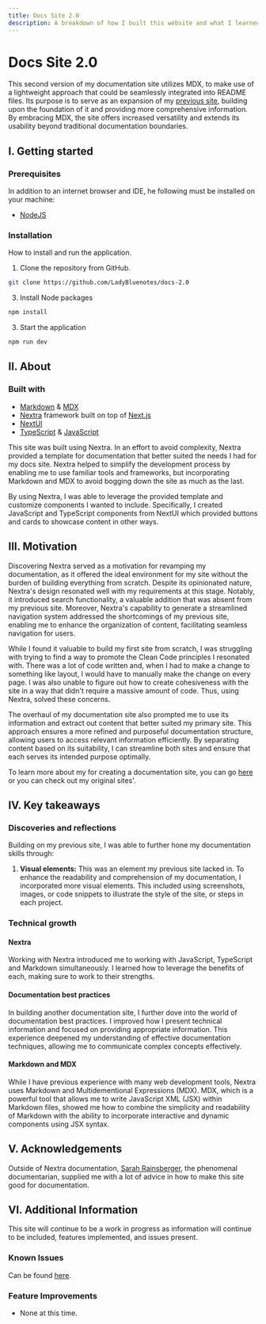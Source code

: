 ```yaml
---
title: Docs Site 2.0
description: A breakdown of how I built this website and what I learned in the process.
---
```



# Docs Site 2.0

<Hero src="/Docs-2.0.png" alt="screenshot of my second documentation site" repo="https://github.com/LadyBluenotes/docs-2.0" href="https://docs.sarahgerrard.me/" />

This second version of my documentation site utilizes MDX, to make use of a lightweight approach that could be seamlessly integrated into README files. Its purpose is to serve as an expansion of my [previous site](/react/docs-1.0/), building upon the foundation of it and providing more comprehensive information. By embracing MDX, the site offers increased versatility and extends its usability beyond traditional documentation boundaries.

## I. Getting started

### Prerequisites

In addition to an internet browser and IDE, he following must be installed on your machine:

* [NodeJS](https://nodejs.org/en)

### Installation

How to install and run the application.

1. Clone the repository from GitHub.
```bash copy
git clone https://github.com/LadyBluenotes/docs-2.0
```

3. Install Node packages
```bash copy
npm install
```

3. Start the application
```bash copy
npm run dev
```

## II. About

### Built with
* [Markdown](https://www.markdownguide.org/) & [MDX](https://mdxjs.com/) 
* [Nextra](https://nextra.site/) framework built on top of [Next.js](https://nextjs.org/)
* [NextUI](https://nextui.org/)
* [TypeScript](https://www.typescriptlang.org/) & [JavaScript](https://developer.mozilla.org/en-US/docs/Glossary/JavaScript)

This site was built using Nextra. In an effort to avoid complexity, Nextra provided a template for documentation that better suited the needs I had for my docs site. Nextra helped to simplify the development process by enabling me to use familiar tools and frameworks, but incorporating Markdown and MDX to avoid bogging down the site as much as the last.

By using Nextra, I was able to leverage the provided template and customize components I wanted to include. Specifically, I created JavaScript and TypeScript components from NextUI which provided buttons and cards to showcase content in other ways.

## III. Motivation

Discovering Nextra served as a motivation for revamping my documentation, as it offered the ideal environment for my site without the burden of building everything from scratch. Despite its opinionated nature, Nextra's design resonated well with my requirements at this stage. Notably, it introduced search functionality, a valuable addition that was absent from my previous site. Moreover, Nextra's capability to generate a streamlined navigation system addressed the shortcomings of my previous site, enabling me to enhance the organization of content, facilitating seamless navigation for users.

While I found it valuable to build my first site from scratch, I was struggling with trying to find a way to promote the Clean Code principles I resonated with. There was a lot of code written and, when I had to make a change to something like layout, I would have to manually make the change on every page. I was also unable to figure out how to create cohesiveness with the site in a way that didn't require a massive amount of code. Thus, using Nextra, solved these concerns.

The overhaul of my documentation site also prompted me to use its information and extract out content that better suited my primary site. This approach ensures a more refined and purposeful documentation structure, allowing users to access relevant information efficiently. By separating content based on its suitability, I can streamline both sites and ensure that each serves its intended purpose optimally.

To learn more about my for creating a documentation site, you can go [here](/site/) or you can check out my original sites'.

## IV. Key takeaways

### Discoveries and reflections

Building on my previous site, I was able to further hone my documentation skills through:
1. **Visual elements:** This was an element my previous site lacked in. To enhance the readability and comprehension of my documentation, I incorporated more visual elements. This included using screenshots, images, or code snippets to illustrate the style of the site, or steps in each project.

### Technical growth

#### Nextra

Working with Nextra introduced me to working with JavaScript, TypeScript and Markdown simultaneously. I learned how to leverage the benefits of each, making sure to work to their strengths.

#### Documentation best practices

In building another documentation site, I further dove into the world of documentation best practices. I improved how I present technical information and focused on providing appropriate information. This experience deepened my understanding of effective documentation techniques, allowing me to communicate complex concepts effectively.

#### Markdown and MDX

While I have previous experience with many web development tools, Nextra uses Markdown and Multidementional Expressions (MDX). MDX, which is a powerful tool that allows me to write JavaScript XML (JSX) within Markdown files, showed me how to combine the simplicity and readability of Markdown with the ability to incorporate interactive and dynamic components using JSX syntax.

## V. Acknowledgements

Outside of Nextra documentation, [Sarah Rainsberger](https://twitter.com/sarah11918), the phenomenal documentarian, supplied me with a lot of advice in how to make this site good for documentation.

## VI. Additional Information

This site will continue to be a work in progress as information will continue to be included, features implemented, and issues present.

### Known Issues

Can be found [here](https://github.com/LadyBluenotes/docs-2.0/issues).

### Feature Improvements

- None at this time.
